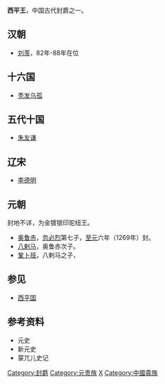 '''西平王'''，中国古代封爵之一。

==汉朝==
*[[刘羡_(陈王)|刘羡]]，82年-88年在位

==十六国==
*[[秃发乌孤|秃发乌孤]]

==五代十国==
*[[朱友谦|朱友谦]]

==辽宋==
*[[李德明|李德明]]

==元朝==
封地不详，为金镀银印驼纽王。
*[[奥鲁赤|奥鲁赤]]，[[忽必烈|忽必烈]]第七子，[[至元_(忽必烈)|至元]]六年（1269年）封。
*[[八剌马|八剌马]]，奥鲁赤次子。
*[[鞏卜班|鞏卜班]]，八剌马之子，

==参见==
*[[西平国|西平国]]

==参考资料==
*元史
*新元史
*蒙兀儿史记

{{元朝藩王}}
[[Category:封爵|Category:封爵]]
[[Category:元贵族|Category:元贵族]]
[[Category:汉朝诸侯王封号|X]]
[[Category:中國貴族|Category:中國貴族]]
{{disambig|Cat=三字封號消歧義}}